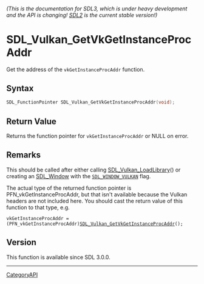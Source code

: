 ====== (This is the documentation for SDL3, which is under heavy development and the API is changing! [https://wiki.libsdl.org/ SDL2] is the current stable version!) ======
= SDL_Vulkan_GetVkGetInstanceProcAddr =

Get the address of the <code>vkGetInstanceProcAddr</code> function.

== Syntax ==

<syntaxhighlight lang='c'>
SDL_FunctionPointer SDL_Vulkan_GetVkGetInstanceProcAddr(void);
</syntaxhighlight>

== Return Value ==

Returns the function pointer for <code>vkGetInstanceProcAddr</code> or NULL
on error.

== Remarks ==

This should be called after either calling [[SDL_Vulkan_LoadLibrary]]() or
creating an [[SDL_Window]] with the <code>[[SDL_WINDOW_VULKAN]]</code>
flag.

The actual type of the returned function pointer is
PFN_vkGetInstanceProcAddr, but that isn't available because the Vulkan
headers are not included here. You should cast the return value of this
function to that type, e.g.

<code>vkGetInstanceProcAddr =
(PFN_vkGetInstanceProcAddr)[[SDL_Vulkan_GetVkGetInstanceProcAddr]]();</code>

== Version ==

This function is available since SDL 3.0.0.

----
[[CategoryAPI]]


